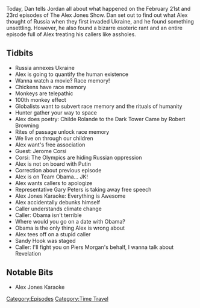 {{DEFAULTSORT:
    #_EPISODE_0113:February 21-23, 2014
}}{{Episode
    | title             = February 21-23, 2014
    | caption           = [https://knowledgefight.libsyn.com/knowledge-fight-feb-21-23-2014 Listen to this episode on Libsyn]
    | episodeNumber     = 113
    | length            = 01:58:23
    | airDate           = December 22, 2017
    | coverageStartDate = February 21, 2014
    | coverageEndDate   = February 23, 2014
    | episodeType       = [[:Category:Time Travel|Time Travel]]
    | appearance        = [[Jerome Corsi]], [[Gary Peters]], [[Piers Morgan]]
    | oocDrop           = Soon I'm gonna take my shirt off
    | previousEpisode   = [[112: December 15, 2017]]
    | nextEpisode       = [[114: Piers Morgan Interview]]
}}

{{Stub}}

Today, Dan tells Jordan all about what happened on the February 21st and 23rd episodes of The Alex Jones Show. Dan set out to find out what Alex thought of Russia when they first invaded Ukraine, and he found something unsettling. However, he also found a bizarre esoteric rant and an entire episode full of Alex treating his callers like assholes.

==Tidbits==

*Russia annexes Ukraine
*Alex is going to quantify the human existence
*Wanna watch a movie? Race memory!
*Chickens have race memory
*Monkeys are telepathic
*100th monkey effect
*Globalists want to subvert race memory and the rituals of humanity
*Hunter gather your way to space
*Alex does poetry: Childe Rolande to the Dark Tower Came by Robert Browning
*Rites of passage unlock race memory
*We live on through our children
*Alex want's free association
*Guest: Jerome Corsi
*Corsi: The Olympics are hiding Russian oppression
*Alex is not on board with Putin
*Correction about previous episode
*Alex is on Team Obama... JK!
*Alex wants callers to apologize
*Representative Gary Peters is taking away free speech
*Alex Jones Karaoke: Everything is Awesome
*Alex accidentally debunks himself
*Caller understands climate change
*Caller: Obama isn't terrible
*Where would you go on a date with Obama?
*Obama is the only thing Alex is wrong about
*Alex tees off on a stupid caller
*Sandy Hook was staged
*Caller: I'll fight you on Piers Morgan's behalf, I wanna talk about Revelation

==Notable Bits==

*Alex Jones Karaoke

[[Category:Episodes]]
[[Category:Time Travel]]
